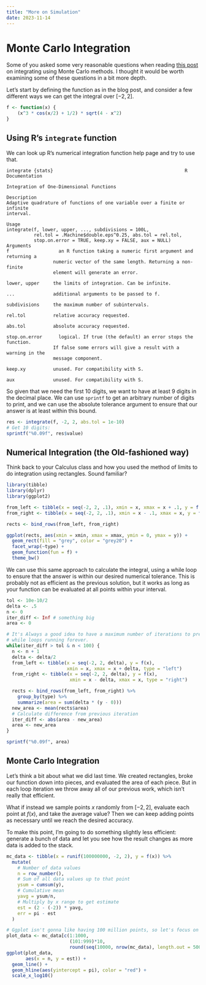 ```yaml
---
title: "More on Simulation"
date: 2023-11-14
---
```


# Monte Carlo Integration

Some of you asked some very reasonable questions when reading [this post](https://articles.foletta.org/post/random-wifi-password/) on integrating using Monte Carlo methods. I thought it would be worth examining some of these questions in a bit more depth.

Let's start by defining the function as in the blog post, and consider a few different ways we can get the integral over $[-2, 2]$.

```r
f <- function(x) {
    (x^3 * cos(x/2) + 1/2) * sqrt(4 - x^2)
}

```

## Using R's `integrate` function

We can look up R's numerical integration function help page and try to use that.

```
integrate {stats}                                                R Documentation

Integration of One-Dimensional Functions

Description
Adaptive quadrature of functions of one variable over a finite or infinite
interval.

Usage
integrate(f, lower, upper, ..., subdivisions = 100L,
          rel.tol = .Machine$double.eps^0.25, abs.tol = rel.tol,
          stop.on.error = TRUE, keep.xy = FALSE, aux = NULL)
Arguments
f	               an R function taking a numeric first argument and returning a
                 numeric vector of the same length. Returning a non-finite
                 element will generate an error.

lower, upper     the limits of integration. Can be infinite.

...	             additional arguments to be passed to f.

subdivisions     the maximum number of subintervals.

rel.tol	         relative accuracy requested.

abs.tol	         absolute accuracy requested.

stop.on.error	   logical. If true (the default) an error stops the function.
                 If false some errors will give a result with a warning in the
                 message component.

keep.xy	         unused. For compatibility with S.

aux	             unused. For compatibility with S.
```

So given that we need the first 10 digits, we want to have at least 9 digits in the decimal place. We can use `sprintf` to get an arbitrary number of digits to print, and we can use the absolute tolerance argument to ensure that our answer is at least within this bound.

```r
res <- integrate(f, -2, 2, abs.tol = 1e-10)
# Get 10 digits:
sprintf("%0.09f", res$value)
```

## Numerical Integration (the Old-fashioned way)

Think back to your Calculus class and how you used the method of limits to do integration using rectangles. Sound familiar?

```r
library(tibble)
library(dplyr)
library(ggplot2)

from_left <- tibble(x = seq(-2, 2, .1), xmin = x, xmax = x + .1, y = f(x), type = "left")
from_right <- tibble(x = seq(-2, 2, .1), xmin = x - .1, xmax = x, y = f(x), type = "right")

rects <- bind_rows(from_left, from_right)

ggplot(rects, aes(xmin = xmin, xmax = xmax, ymin = 0, ymax = y)) +
  geom_rect(fill = "grey", color = "grey20") +
  facet_wrap(~type) +
  geom_function(fun = f) +
  theme_bw()

```

We can use this same approach to calculate the integral, using a while loop to ensure that the answer is within our desired numerical tolerance. This is probably not as efficient as the previous solution, but it works as long as your function can be evaluated at all points within your interval.

```r
tol <- 10e-10/2
delta <- .5
n <- 0
iter_diff <- Inf # something big
area <- 0

# It's Always a good idea to have a maximum number of iterations to prevent
# while loops running forever.
while(iter_diff > tol & n < 100) {
  n <- n + 1
  delta <- delta/2
  from_left <- tibble(x = seq(-2, 2, delta), y = f(x),
                      xmin = x, xmax = x + delta, type = "left")
  from_right <- tibble(x = seq(-2, 2, delta), y = f(x),
                       xmin = x - delta, xmax = x, type = "right")

  rects <- bind_rows(from_left, from_right) %>%
    group_by(type) %>%
    summarize(area = sum(delta * (y - 0)))
  new_area <- mean(rects$area)
  # Calculate difference from previous iteration
  iter_diff <- abs(area - new_area)
  area <- new_area
}

sprintf("%0.09f", area)
```

## Monte Carlo Integration

Let's think a bit about what we did last time. We created rectangles, broke our function down into pieces, and evaluated the area of each piece. But in each loop iteration we throw away all of our previous work, which isn't really that efficient.

What if instead we sample points $x$ randomly from $[-2, 2]$, evaluate each point at $f(x)$, and take the average value? Then we can keep adding points as necessary until we reach the desired accuracy.

To make this point, I'm going to do something slightly less efficient: generate a bunch of data and let you see how the result changes as more data is added to the stack.

```r
mc_data <- tibble(x = runif(100000000, -2, 2), y = f(x)) %>%
  mutate(
    # Number of data values
    n = row_number(),
    # Sum of all data values up to that point
    ysum = cumsum(y),
    # Cumulative mean
    yavg = ysum/n,
    # Multiply by x range to get estimate
    est = (2 - (-2)) * yavg,
    err = pi - est
  )

# Ggplot isn't gonna like having 100 million points, so let's focus on the gist of this...
plot_data <- mc_data[c(1:1000, 
                       (101:999)*10, 
                       round(seq(10000, nrow(mc_data), length.out = 50000))),]
ggplot(plot_data,
       aes(x = n, y = est)) +
  geom_line() +
  geom_hline(aes(yintercept = pi), color = "red") +
  scale_x_log10()
```


